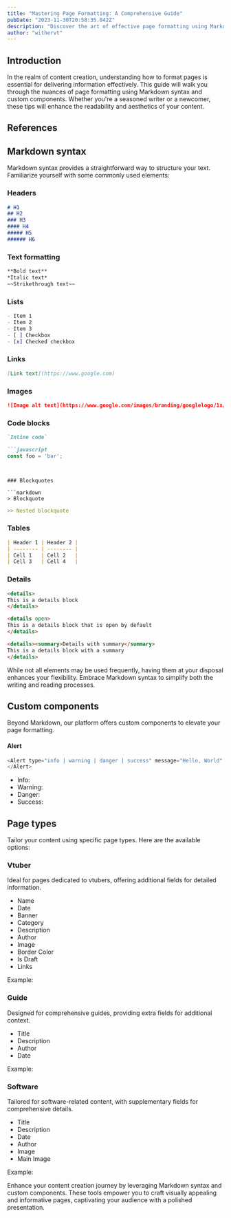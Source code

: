 ```yaml
---
title: "Mastering Page Formatting: A Comprehensive Guide"
pubDate: "2023-11-30T20:58:35.042Z"
description: "Discover the art of effective page formatting using Markdown syntax and diverse types."
author: "withervt"
---
```



## Introduction

In the realm of content creation, understanding how to format pages is essential for delivering information effectively. This guide will walk you through the nuances of page formatting using Markdown syntax and custom components. Whether you're a seasoned writer or a newcomer, these tips will enhance the readability and aesthetics of your content.


## References
<Post url="/wiki/guides/creating-vtuber-page" />

## Markdown syntax

Markdown syntax provides a straightforward way to structure your text. Familiarize yourself with some commonly used elements:

### Headers



```markdown
# H1
## H2
### H3
#### H4
##### H5
###### H6
```


### Text formatting


```markdown
**Bold text**
*Italic text*
~~Strikethrough text~~
```


### Lists



```markdown
- Item 1
- Item 2
- Item 3
- [ ] Checkbox
- [x] Checked checkbox
```



### Links



```markdown
[Link text](https://www.google.com)
```


### Images



```markdown
![Image alt text](https://www.google.com/images/branding/googlelogo/1x/googlelogo_color_272x92dp.png)
```


### Code blocks

```markdown
`Inline code`
```

```markdown
```javascript
const foo = 'bar';
```
```


### Blockquotes

```markdown
> Blockquote
```

```markdown
>> Nested blockquote
```


### Tables



```markdown
| Header 1 | Header 2 |
| -------- | -------- |
| Cell 1   | Cell 2   |
| Cell 3   | Cell 4   |
```


### Details

```markdown
<details>
This is a details block
</details>
```

```markdown
<details open>
This is a details block that is open by default
</details>
```

```markdown
<details><summary>Details with summary</summary>
This is a details block with a summary
</details>
```


While not all elements may be used frequently, having them at your disposal enhances your flexibility. Embrace Markdown syntax to simplify both the writing and reading processes.

## Custom components

Beyond Markdown, our platform offers custom components to elevate your page formatting.

#### Alert



```javascript
<Alert type="info | warning | danger | success" message="Hello, World" includeCloseButton="false | true">
</Alert>
```

- Info: <Alert type="info" message="Hello, World" includeCloseButton={false} />
- Warning: <Alert type="warning" message="Hello, World" includeCloseButton={false} />
- Danger: <Alert type="danger" message="Hello, World" includeCloseButton={false} />
- Success: <Alert type="success" message="Hello, World" includeCloseButton={false} />




## Page types

Tailor your content using specific page types. Here are the available options:

### Vtuber

Ideal for pages dedicated to vtubers, offering additional fields for detailed information.

- Name
- Date
- Banner
- Category
- Description
- Author
- Image
- Border Color
- Is Draft
- Links

Example:

<script src="https://gist.github.com/VtuberWikiBot/5afe7eb33a8c6da6ab8c9863e7296883.js"></script>

### Guide

Designed for comprehensive guides, providing extra fields for additional context.

- Title
- Description
- Author
- Date

Example:
<script src="https://gist.github.com/VtuberWikiBot/7db90716e109c2e18fed81b924370cc4.js"></script>

### Software

Tailored for software-related content, with supplementary fields for comprehensive details.

- Title
- Description
- Date
- Author
- Image
- Main Image

Example:

<script src="https://gist.github.com/VtuberWikiBot/4869d8267ddffe48b6819daa8dd9cdba.js"></script>


Enhance your content creation journey by leveraging Markdown syntax and custom components. These tools empower you to craft visually appealing and informative pages, captivating your audience with a polished presentation.